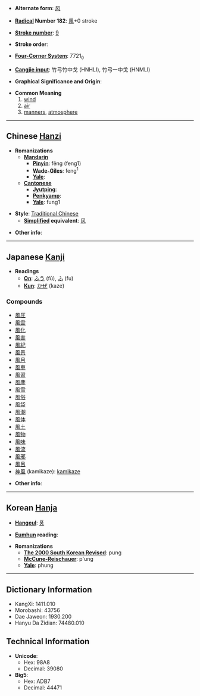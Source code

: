 * '''Alternate form''': [[风]]

* '''[[Wiktionary:Chinese radical index| Radical]] Number 182''': [[Wiktionary:Chinese radical index 風|風]]+0 stroke

* '''[[Wiktionary:Chinese total strokes index|Stroke number]]''': [[Wiktionary:Chinese total strokes index 9|9]]

* '''Stroke order''': 

* '''[[Wiktionary:Chinese four corner index|Four-Corner System]]''': 7721<sub>0</sub>

* '''[[Wiktionary:Chinese Cangjie index|Cangjie input]]''': 竹弓竹中戈 (HNHLI), 竹弓一中戈 (HNMLI)

* '''Graphical Significance and Origin''': 

* '''Common Meaning'''
*#[[wind]]
*# [[air]]
*# [[manners]], [[atmosphere]]

----

== Chinese [[Hanzi]] ==

* '''Romanizations'''
** '''[[Mandarin]]'''
*** '''[[Pinyin]]''': fēng (feng1)
*** '''[[Wade-Giles]]''': feng<sup>1</sup>
*** '''[[Yale]]''': 
** '''[[Cantonese]]'''
*** '''[[Jyutping]]''':
*** '''[[Penkyamp]]''': 
*** '''[[Yale]]''': fung1

* '''Style''': [[Traditional Chinese]] 
** '''[[Simplified Chinese|Simplified]] equivalent''': [[风]]

* '''Other info''': 

----

== Japanese [[Kanji]] ==

* '''Readings'''
** '''[[On]]''': [[ふう]] (fū), [[ふ]] (fu)
** '''[[Kun]]''': [[かぜ]] (kaze)

===Compounds===
*[[風圧]]
*[[風雲]]
*[[風化]]
*[[風害]]
*[[風紀]]
*[[風景]]
*[[風月]]
*[[風車]]
*[[風習]]
*[[風塵]]
*[[風雪]]
*[[風俗]]
*[[風袋]]
*[[風潮]]
*[[風体]]
*[[風土]]
*[[風物]]
*[[風味]]
*[[風流]]
*[[風邪]]
*[[風呂]]
* [[神風]] (kamikaze): [[kamikaze]]

* '''Other info''':  

----

== Korean [[Hanja]] ==

* '''[[Hangeul]]''': [[풍]]

* '''[[Eumhun]] reading''': 

* '''Romanizations'''
** '''[[The 2000 South Korean Revised Romanization|The 2000 South Korean Revised]]''': pung
** '''[[McCune-Reischauer]]''': p'ung
** '''[[Yale]]''': phung

----

== Dictionary Information ==

* KangXi: 1411.010
* Morobashi: 43756
* Dae Jaweon: 1930.200
* Hanyu Da Zidian: 74480.010

== Technical Information ==

* '''Unicode''':
** Hex: 98A8
** Decimal: 39080
* '''Big5''':
** Hex: ADB7
** Decimal: 44471